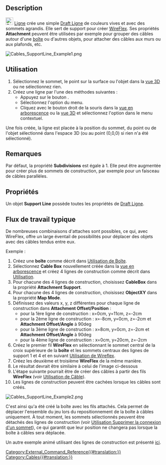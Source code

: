 <languages/>

{{Docnav/fr
|[[Cables_SupportPoint/fr|Point]]
| 
|[[Cables_Workbench/fr|Cables]]
|IconL=Cables_SupportPoint.svg
|IconR=
|IconC=Cables_workbench_icon.svg
}}

{{GuiCommand/fr
|Name=Cables SupportLine
|Name/fr=Cables Ligne
|MenuLocation=Cable Support → Support Line
|Workbenches=[[Cables_Workbench/fr|Cables]]
|Shortcut=
|Version=1.0
|SeeAlso=[[Cables_Cable/fr|Cables Câble]], [[Cables_CableBox/fr|Cables Boîte]], [[Cables_SupportPoint/fr|Cables Point]]
}}

==Description==

[[Image:Cables_SupportLine.svg|24px]] [[Cables_SupportLine/fr|Ligne]] crée une simple [[Draft_Line/fr|Draft Ligne]] de couleurs vives et avec des sommets agrandis. Elle sert de support pour créer [[Cables_WireFlex/fr|WireFlex]]. Ses propriétés '''Attachment''' peuvent être utilisées par exemple pour grouper des câbles autour d'une [[Cables_CableBox/fr|boîte]] ou d'autres objets, pour attacher des câbles aux murs ou aux plafonds, etc.

[[Image:Cables_SupportLine_Example1.png]]
{{Caption|Ligne de construction}}

<span id="Usage"></span>
==Utilisation==

# Sélectionnez le sommet, le point sur la surface ou l'objet dans la [[3D_view/fr|vue 3D]] ou ne sélectionnez rien.
# Créez une ligne par l'une des méthodes suivantes :
#* Appuyez sur le bouton {{Button|[[Image:Cables_SupportLine.svg|16px]] [[Cables_SupportLine/fr|Support Line]]}}.
#* Sélectionnez l'option {{MenuCommand|Cable Support → [[Image:Cables_SupportLine.svg|16px]] Support Line}} du menu.
#* Cliquez avec le bouton droit de la souris dans la [[Tree_view/fr|vue en arborescence]] ou la [[3D_view/fr|vue 3D]] et sélectionnez l'option {{MenuCommand|Cable Support → [[Image:Cables_SupportLine.svg|16px]] Support Line}} dans le menu contextuel.

Une fois créée, la ligne est placée à la position du sommet, du point ou de l'objet sélectionné dans l'espace 3D (ou au point (0,0,0) si rien n'a été sélectionné).

<span id="Notes"></span>
==Remarques==

Par défaut, la propriété '''Subdivisions''' est égale à 1. Elle peut être augmentée pour créer plus de sommets de construction, par exemple pour un faisceau de câbles parallèles.

<span id="Properties"></span>
==Propriétés==

Un objet '''Support Line''' possède toutes les propriétés de [[Draft_Line/fr#Propriétés|Draft Ligne]].

<span id="Typical_workflow"></span>
== Flux de travail typique ==

De nombreuses combinaisons d'attaches sont possibles, ce qui, avec WireFlex, offre un large éventail de possibilités pour déplacer des objets avec des câbles tendus entre eux.

Exemple :
# Créez une '''boîte''' comme décrit dans [[Cables_CableBox/fr#Utilisation|Utilisation de Boîte]].
# Sélectionnez '''Cable Box''' nouvellement créée dans la [[Tree_view/fr|vue en arborescence]] et créez 4 lignes de construction comme décrit dans [[#Utilisation|Utilisation]].
# Pour chacune des 4 lignes de construction, choisissez '''CableBox''' dans la propriété '''Attachment Support'''.
# Pour chacune des 4 lignes de construction, choisissez '''ObjectXY''' dans la propriété '''Map Mode'''.
# Définissez des valeurs x, y, z différentes pour chaque ligne de construction dans '''Attachment Offset/Position''' :
#* pour la 1ère ligne de construction : x=0cm, y=11cm, z=-2cm
#* pour la 2ème ligne de construction : x=-8cm, y=0cm, z=-2cm et '''Attachment Offset/Angle''' à 90deg
#* pour la 3ème ligne de construction : x=8cm, y=0cm, z=-2cm et '''Attachment Offset/Angle''' à 90deg
#* pour la 4ème ligne de construction : x=0cm, y=20cm, z=-2cm
# Créez le premier fil '''WireFlex''' en sélectionnant le sommet central de la croix supérieure de la '''boîte''' et les sommets centraux des lignes de support 1 et 4 et en suivant [[Cables_WireFlex/fr#Utilisation|Utilisation de Wireflex]].
# Créez les deuxième et troisième '''WireFlex''' de la même manière.
# Le résultat devrait être similaire à celui de l'image ci-dessous
# L'étape suivante pourrait être de créer des câbles à partir des fils '''WireFlex''' (voir [[Cables_Cable/fr#Utilisation|Utilisation de Câble]]).
# Les lignes de construction peuvent être cachées lorsque les câbles sont créés.

[[Image:Cables_SupportLine_Example2.png]]
{{Caption|Exemple d'utilisation de la ligne de construction : les lignes de construction sont attachées à la boîte de câble et servent de base aux fils.}}

C'est ainsi qu'a été créé la boîte avec les fils attachés. Cela permet de déplacer l'ensemble du jeu lors du repositionnement de la boîte à câbles uniquement. À tout moment, les sommets sélectionnés peuvent être détachés des lignes de construction (voir [[Cables_RemoveVertexAttachment/fr#Utilisation|Utilisation Supprimer la connexion d'un sommet]]), ce qui garantit que leur position ne changera pas lorsque la boîte à câbles sera déplacée.

Un autre exemple animé utilisant des lignes de construction est présenté [[Cables_Example1_Simple_workflow|ici]].


{{Docnav/fr
|[[Cables_SupportPoint/fr|Point]]
| 
|[[Cables_Workbench/fr|Cables]]
|IconL=Cables_SupportPoint.svg
|IconR=
|IconC=Cables_workbench_icon.svg
}}

[[Category:External_Command_Reference{{#translation:}}]]
[[Category:Cables{{#translation:}}]]